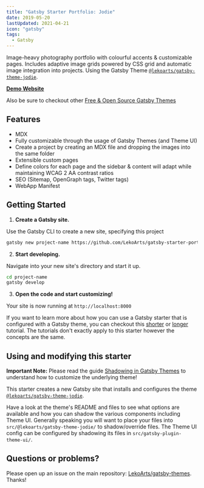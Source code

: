 ```yaml
---
title: "Gatsby Starter Portfolio: Jodie"
date: 2019-05-20
lastUpdated: 2021-04-21
icon: "gatsby"
tags:
  - Gatsby
---
```


Image-heavy photography portfolio with colourful accents & customizable pages. Includes adaptive image grids powered by CSS grid and automatic image integration into projects. Using the Gatsby Theme [`@lekoarts/gatsby-theme-jodie`](https://github.com/LekoArts/gatsby-themes/tree/main/themes/gatsby-theme-jodie).

[**Demo Website**](https://jodie.lekoarts.de)

Also be sure to checkout other [Free & Open Source Gatsby Themes](https://themes.lekoarts.de)

## Features

- MDX
- Fully customizable through the usage of Gatsby Themes (and Theme UI)
- Create a project by creating an MDX file and dropping the images into the same folder
- Extensible custom pages
- Define colors for each page and the sidebar & content will adapt while maintaining WCAG 2 AA contrast ratios
- SEO (Sitemap, OpenGraph tags, Twitter tags)
- WebApp Manifest

## Getting Started

1. **Create a Gatsby site.**

Use the Gatsby CLI to create a new site, specifying this project

```sh
gatsby new project-name https://github.com/LekoArts/gatsby-starter-portfolio-jodie
```

2. **Start developing.**

Navigate into your new site's directory and start it up.

```sh
cd project-name
gatsby develop
```

3. **Open the code and start customizing!**

Your site is now running at `http://localhost:8000`

If you want to learn more about how you can use a Gatsby starter that is configured with a Gatsby theme, you can checkout this [shorter](https://www.gatsbyjs.com/docs/themes/using-a-gatsby-theme/) or [longer](https://www.gatsbyjs.com/tutorial/using-a-theme/) tutorial. The tutorials don't exactly apply to this starter however the concepts are the same.

## Using and modifying this starter

**Important Note:** Please read the guide [Shadowing in Gatsby Themes](https://www.gatsbyjs.com/docs/themes/shadowing/) to understand how to customize the underlying theme!

This starter creates a new Gatsby site that installs and configures the theme [`@lekoarts/gatsby-theme-jodie`](https://github.com/LekoArts/gatsby-themes/tree/main/themes/gatsby-theme-jodie).

Have a look at the theme's README and files to see what options are available and how you can shadow the various components including Theme UI. Generally speaking you will want to place your files into `src/@lekoarts/gatsby-theme-jodie/` to shadow/override files. The Theme UI config can be configured by shadowing its files in `src/gatsby-plugin-theme-ui/`.

## Questions or problems?

Please open up an issue on the main repository: [LekoArts/gatsby-themes](https://github.com/LekoArts/gatsby-themes). Thanks!
